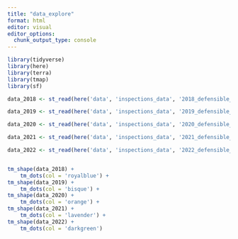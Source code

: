 ```yaml
---
title: "data_explore"
format: html
editor: visual
editor_options: 
  chunk_output_type: console
---
```


```r
library(tidyverse)
library(here)
library(terra)
library(tmap)
library(sf)
```

```r
data_2018 <- st_read(here('data', 'inspections_data', '2018_defensible_space_inspections_SBC', '20181231_defensible_space_inspections_SBC.shp'))

data_2019 <- st_read(here('data', 'inspections_data', '2019_defensible_space_inspections_SBC', '2019_defensible_space_inspections_SBC.shp'))

data_2020 <- st_read(here('data', 'inspections_data', '2020_defensible_space_inspections_SBC', '2020_defensible_space_inspections_SBC.shp'))

data_2021 <- st_read(here('data', 'inspections_data', '2021_defensible_space_inspections_SBC', '2021_defensible_space_inspections_SBC.shp'))

data_2022 <- st_read(here('data', 'inspections_data', '2022_defensible_space_inspections_SBC', '2022_defensible_space_inspections_SBC.shp'))

```
```
```

```r
tm_shape(data_2018) +
    tm_dots(col = 'royalblue') +
tm_shape(data_2019) +
    tm_dots(col = 'bisque') +
tm_shape(data_2020) +
    tm_dots(col = 'orange') +
tm_shape(data_2021) +
    tm_dots(col = 'lavender') +
tm_shape(data_2022) +
    tm_dots(col = 'darkgreen')

```

